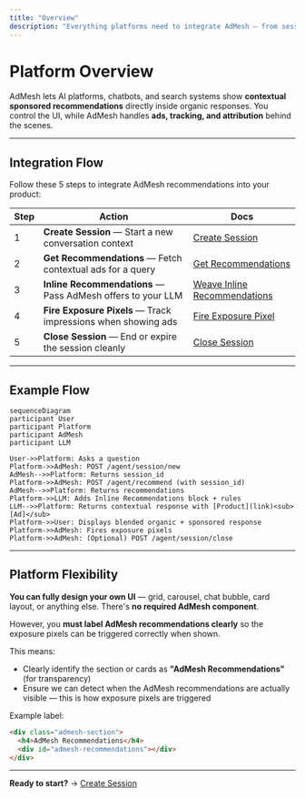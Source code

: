 ```yaml
---
title: "Overview"
description: "Everything platforms need to integrate AdMesh — from session to tracking"
---
```


# Platform Overview

AdMesh lets AI platforms, chatbots, and search systems show **contextual sponsored recommendations** directly inside organic responses.
You control the UI, while AdMesh handles **ads, tracking, and attribution** behind the scenes.

---

## Integration Flow

Follow these 5 steps to integrate AdMesh recommendations into your product:

| Step | Action | Docs |
|------|---------|------|
| 1 | **Create Session** — Start a new conversation context | [Create Session](/platforms/create-session) |
| 2 | **Get Recommendations** — Fetch contextual ads for a query | [Get Recommendations](/platforms/get-recommendations) |
| 3 | **Inline Recommendations** — Pass AdMesh offers to your LLM | [Weave Inline Recommendations](/platforms/inline-recommendations) |
| 4 | **Fire Exposure Pixels** — Track impressions when showing ads | [Fire Exposure Pixel](/platforms/fire-exposure-pixel) |
| 5 | **Close Session** — End or expire the session cleanly | [Close Session](/platforms/close-session) |

---

## Example Flow

```mermaid
sequenceDiagram
participant User
participant Platform
participant AdMesh
participant LLM

User->>Platform: Asks a question
Platform->>AdMesh: POST /agent/session/new
AdMesh-->>Platform: Returns session_id
Platform->>AdMesh: POST /agent/recommend (with session_id)
AdMesh-->>Platform: Returns recommendations
Platform->>LLM: Adds Inline Recommendations block + rules
LLM-->>Platform: Returns contextual response with [Product](link)<sub>[Ad]</sub>
Platform->>User: Displays blended organic + sponsored response
Platform->>AdMesh: Fires exposure pixels
Platform->>AdMesh: (Optional) POST /agent/session/close
```

---

## Platform Flexibility

**You can fully design your own UI** — grid, carousel, chat bubble, card layout, or anything else.
There's **no required AdMesh component**.

However, you **must label AdMesh recommendations clearly** so the exposure pixels can be triggered correctly when shown.

This means:
- Clearly identify the section or cards as **"AdMesh Recommendations"** (for transparency)
- Ensure we can detect when the AdMesh recommendations are actually visible — this is how exposure pixels are triggered

Example label:
```html
<div class="admesh-section">
  <h4>AdMesh Recommendations</h4>
  <div id="admesh-recommendations"></div>
</div>
```

---

**Ready to start?** → [Create Session](/platforms/create-session)

